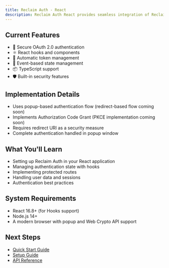 ```yaml
---
title: Reclaim Auth - React
description: Reclaim Auth React provides seamless integration of Reclaim Protocol authentication into React applications. This SDK simplifies the implementation of secure authentication using the Reclaim Protocol.
---
```


## Current Features

- 🔐 Secure OAuth 2.0 authentication
- ⚛️ React hooks and components
- 🔄 Automatic token management
- 🎯 Event-based state management
- 📦 TypeScript support
- 🛡️ Built-in security features

## Implementation Details

- Uses popup-based authentication flow (redirect-based flow coming soon)
- Implements Authorization Code Grant (PKCE implementation coming soon)
- Requires redirect URI as a security measure
- Complete authentication handled in popup window

## What You'll Learn

- Setting up Reclaim Auth in your React application
- Managing authentication state with hooks
- Implementing protected routes
- Handling user data and sessions
- Authentication best practices

## System Requirements

- React 16.8+ (for Hooks support)
- Node.js 14+
- A modern browser with popup and Web Crypto API support

## Next Steps

- [Quick Start Guide](/oauth-react/quickstart)
- [Setup Guide](/oauth-react/setup)
- [API Reference](/oauth-react/api-reference)